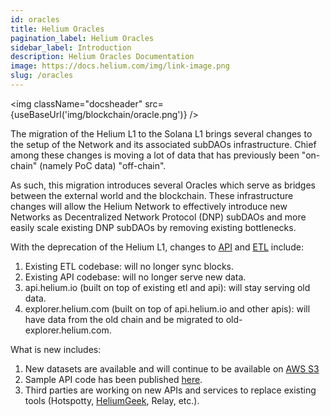 ```yaml
---
id: oracles
title: Helium Oracles
pagination_label: Helium Oracles
sidebar_label: Introduction
description: Helium Oracles Documentation
image: https://docs.helium.com/img/link-image.png
slug: /oracles
---
```



<img className="docsheader" src={useBaseUrl('img/blockchain/oracle.png')} />

The migration of the Helium L1 to the Solana L1 brings several changes to the setup of the Network
and its associated subDAOs infrastructure. Chief among these changes is moving a lot of data that
has previously been "on-chain" (namely PoC data) "off-chain".

As such, this migration introduces several Oracles which serve as bridges between the external world
and the blockchain. These infrastructure changes will allow the Helium Network to effectively
introduce new Networks as Decentralized Network Protocol (DNP) subDAOs and more easily scale
existing DNP subDAOs by removing existing bottlenecks.

With the deprecation of the Helium L1, changes to [API](https://docs.helium.com/api/) and
[ETL](https://github.com/helium/blockchain-etl) include:

1. Existing ETL codebase: will no longer sync blocks.
2. Existing API codebase: will no longer serve new data.
3. api.helium.io (built on top of existing etl and api): will stay serving old data.
4. explorer.helium.com (built on top of api.helium.io and other apis): will have data from the old
   chain and be migrated to old-explorer.helium.com.

What is new includes:

1. New datasets are available and will continue to be available on
   [AWS S3](https://docs.helium.com/oracles/oracle-data)
2. Sample API code has been published
   [here](https://github.com/dewi-alliance/oracle-observer-sample).
3. Third parties are working on new APIs and services to replace existing tools (Hotspotty,
   [HeliumGeek](https://heliumgeek.com/b/helium-offchain-api.html), Relay, etc.).
